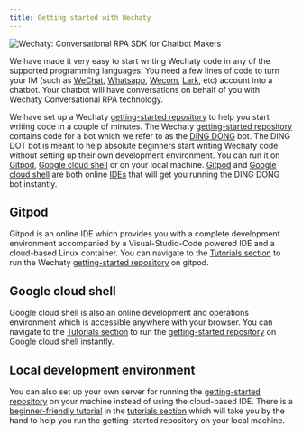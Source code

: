 ```yaml
---
title: Getting started with Wechaty
---
```


![Wechaty: Conversational RPA SDK for Chatbot Makers](/img/wechaty-logo.svg)

We have made it very easy to start writing Wechaty code in any of the supported programming languages. You need a few lines of code to turn your IM (such as [WeChat](https://www.wechat.com/), [Whatsapp](https://www.whatsapp.com/), [Wecom](https://work.weixin.qq.com/), [Lark](https://www.larksuite.com/zh_cn/), etc) account into a chatbot. Your chatbot will have conversations on behalf of you with Wechaty Conversational RPA technology.

We have set up a Wechaty [getting-started repository](https://github.com/wechaty/wechaty-getting-started) to help you start writing code in a couple of minutes. The Wechaty [getting-started repository](https://github.com/wechaty/wechaty-getting-started) contains code for a bot which we refer to as the [DING DONG](https://github.com/wechaty/wechaty-getting-started/blob/master/examples/ding-dong-bot.js) bot. The DING DOT bot is meant to help absolute beginners start writing Wechaty code without setting up their own development environment. You can run it on [Gitpod](https://www.gitpod.io/), [Google cloud shell](https://cloud.google.com/shell) or on your local machine. [Gitpod](https://www.gitpod.io/) and [Google cloud shell](https://cloud.google.com/shell) are both online [IDEs](https://www.redhat.com/en/topics/middleware/what-is-ide) that will get you running the DING DONG bot instantly.

## Gitpod

Gitpod is an online IDE which provides you with a complete development environment accompanied by a Visual-Studio-Code powered IDE and a cloud-based Linux container. You can navigate to the [Tutorials section](quick-start/running-on-gitpod.md) to run the Wechaty [getting-started repository](https://github.com/wechaty/wechaty-getting-started) on gitpod.

## Google cloud shell

Google cloud shell is also an online development and operations environment which is accessible anywhere with your browser. You can navigate to the [Tutorials section](quick-start/running-on-google-cloud-shell.md) to run the [getting-started repository](https://github.com/wechaty/wechaty-getting-started) on Google cloud shell instantly.

## Local development environment

You can also set up your own server for running the [getting-started repository](https://github.com/wechaty/wechaty-getting-started) on your machine instead of using the cloud-based IDE. There is a [beginner-friendly tutorial](getting-started/running-locally.mdx) in the [tutorials section](getting-started/overview.mdx) which will take you by the hand to help you run the getting-started repository on your local machine.
